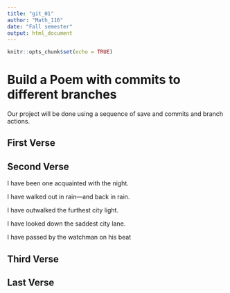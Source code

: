 ```yaml
---
title: "git_01"
author: "Math_116"
date: "Fall semester"
output: html_document
---
```


```r
knitr::opts_chunk$set(echo = TRUE)
```
# Build a Poem with commits to different branches
Our project will be done using a sequence of save and commits and branch actions.
<!-- Do not modify or change any text in "!--" bracketed areas such as this --- these are instructions to
you, if you change any of this the git program will notice it and compromise your git merging strategy !-->

## First Verse 
<!--Put the first five lines of a poem by Lewis Carrol in this section!-->

## Second Verse
<!--Put the first five lines of a poem by Robert Frost here!-->
I have been one acquainted with the night.

I have walked out in rain—and back in rain.

I have outwalked the furthest city light.

I have looked down the saddest city lane.

I have passed by the watchman on his beat

## Third Verse
<!--Put the first two verses of The Walrus and the Carpenter here!-->

## Last Verse
<!--Put a short poem of your choice 8-20 lines,here!-->
